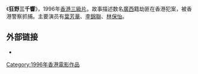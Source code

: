 {{multiple issues|
{{expand|time=2017-01-30T00:40:13+00:00}}
{{inappropriate tone|time=2017-01-30T00:40:13+00:00}}
{{unreferenced|time=2017-01-30T00:40:13+00:00}}
}}
《'''狂野三千響'''》，1996年[[香港|香港]][[三級片|三級片]]。故事描述数名[[廣西|廣西]]籍劫匪在香港犯案，被香港警察抓捕。主要演员有[[葉芳華|葉芳華]]、[[李錦聯|李錦聯]]、[[林保怡|林保怡]]。

==外部链接==
* {{douban|1302749}}

[[Category:1996年香港電影作品|Category:1996年香港電影作品]]